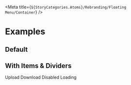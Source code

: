 
<Meta title={`${StoryCategories.Atoms}/Rebranding/Floating Menu/Container`} />

<Docs />

# Examples

## Default

<Canvas>
	<p-floating-menu-container />
</Canvas>

## With Items & Dividers

<Canvas>
	<div class='flex justify-center'>
		<p-floating-menu-container>
			<p-floating-menu-item icon='upload'>Upload</p-floating-menu-item>
			<p-floating-menu-item icon='download'>Download</p-floating-menu-item>
			<p-floating-menu-item
				icon='negative'
				disabled
			>
				Disabled
			</p-floating-menu-item>
			<p-floating-menu-item
				loading
				icon='user'
			>
				Loading
			</p-floating-menu-item>
		</p-floating-menu-container>
	</div>
</Canvas>
